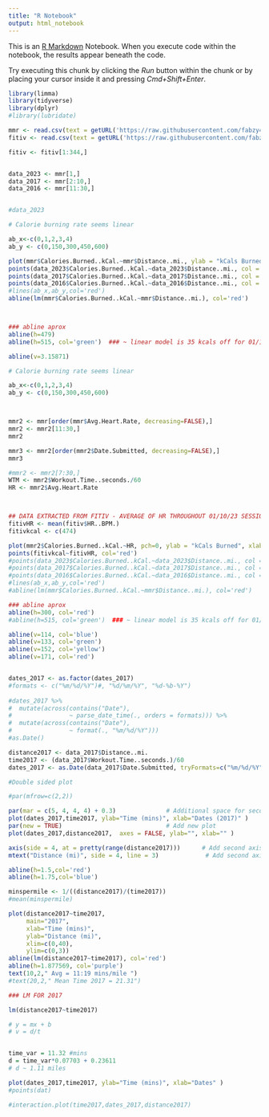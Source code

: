 ```yaml
---
title: "R Notebook"
output: html_notebook
---
```


This is an [R Markdown](http://rmarkdown.rstudio.com) Notebook. When you execute code within the notebook, the results appear beneath the code. 

Try executing this chunk by clicking the *Run* button within the chunk or by placing your cursor inside it and pressing *Cmd+Shift+Enter*. 

```r
library(limma)
library(tidyverse)
library(dplyr)
#library(lubridate)
```


```r
mmr <- read.csv(text = getURL('https://raw.githubusercontent.com/fabzy4L/RStudioDataAnalysis/Main/MapMyRun/mapmyrun%20-%20data.csv'))
fitiv <- read.csv(text = getURL('https://raw.githubusercontent.com/fabzy4L/RStudioDataAnalysis/Main/MapMyRun/fitiv_01_10_23.csv'))
```


```r
fitiv <- fitiv[1:344,]


data_2023 <- mmr[1,]
data_2017 <- mmr[2:10,]
data_2016 <- mmr[11:30,]


#data_2023
```


```r
# Calorie burning rate seems linear

ab_x<-c(0,1,2,3,4)
ab_y <- c(0,150,300,450,600)

plot(mmr$Calories.Burned..kCal.~mmr$Distance..mi., ylab = "kCals Burned", xlab= "Distance (mi)", ylim=c(0,600))
points(data_2023$Calories.Burned..kCal.~data_2023$Distance..mi., col = 'green')
points(data_2017$Calories.Burned..kCal.~data_2017$Distance..mi., col = 'purple')
points(data_2016$Calories.Burned..kCal.~data_2016$Distance..mi., col = 'red')
#lines(ab_x,ab_y,col='red')
abline(lm(mmr$Calories.Burned..kCal.~mmr$Distance..mi.), col='red')



### abline aprox
abline(h=479)
abline(h=515, col='green')  ### ~ linear model is 35 kcals off for 01/10/23 session - not statistically relevant

abline(v=3.15871)
```


```r
# Calorie burning rate seems linear

ab_x<-c(0,1,2,3,4)
ab_y <- c(0,150,300,450,600)



mmr2 <- mmr[order(mmr$Avg.Heart.Rate, decreasing=FALSE),]
mmr2 <- mmr2[11:30,]
mmr2
```


```r
mmr3 <- mmr2[order(mmr2$Date.Submitted, decreasing=FALSE),]
mmr3
```


```r
#mmr2 <- mmr2[7:30,]
WTM <- mmr2$Workout.Time..seconds./60
HR <- mmr2$Avg.Heart.Rate



## DATA EXTRACTED FROM FITIV - AVERAGE OF HR THROUGHOUT 01/10/23 SESSION
fitivHR <- mean(fitiv$HR..BPM.)
fitivkcal <- c(474)

plot(mmr2$Calories.Burned..kCal.~HR, pch=0, ylab = "kCals Burned", xlab= "HR (BPM)", ylim=c(0,500), xlim=c(100,200))
points(fitivkcal~fitivHR, col='red')
#points(data_2023$Calories.Burned..kCal.~data_2023$Distance..mi., col = 'green')
#points(data_2017$Calories.Burned..kCal.~data_2017$Distance..mi., col = 'purple')
#points(data_2016$Calories.Burned..kCal.~data_2016$Distance..mi., col = 'red')
#lines(ab_x,ab_y,col='red')
#abline(lm(mmr$Calories.Burned..kCal.~mmr$Distance..mi.), col='red')

### abline aprox
abline(h=300, col='red')
#abline(h=515, col='green')  ### ~ linear model is 35 kcals off for 01/10/23 session - not statistically relevant

abline(v=114, col='blue')
abline(v=133, col='green')
abline(v=152, col='yellow')
abline(v=171, col='red')

```


```r



```


```r
dates_2017 <- as.factor(dates_2017)
#formats <- c("%m/%d/%Y")#, "%d/%m/%Y", "%d-%b-%Y")
  
#dates_2017 %>% 
#  mutate(across(contains("Date"), 
#                ~ parse_date_time(., orders = formats))) %>%
#  mutate(across(contains("Date"),
#                ~ format(., "%m/%d/%Y")))
#as.Date()

distance2017 <- data_2017$Distance..mi.
time2017 <- (data_2017$Workout.Time..seconds.)/60
dates_2017 <- as.Date(data_2017$Date.Submitted, tryFormats=c("%m/%d/%Y"))
```


```r
#Double sided plot

#par(mfrow=c(2,2))

par(mar = c(5, 4, 4, 4) + 0.3)              # Additional space for second y-axis
plot(dates_2017,time2017, ylab="Time (mins)", xlab="Dates (2017)" )
par(new = TRUE)                             # Add new plot
plot(dates_2017,distance2017,  axes = FALSE, ylab="", xlab="" )

axis(side = 4, at = pretty(range(distance2017)))      # Add second axis
mtext("Distance (mi)", side = 4, line = 3)             # Add second axis label

abline(h=1.5,col='red')
abline(h=1.75,col='blue')
```


```r
minspermile <- 1/((distance2017)/(time2017))
#mean(minspermile)

plot(distance2017~time2017,
     main="2017",
     xlab="Time (mins)",
     ylab="Distance (mi)",
     xlim=c(0,40),
     ylim=c(0,3))
abline(lm(distance2017~time2017), col='red')
abline(h=1.877569, col='purple')
text(10,2," Avg = 11:19 mins/mile ")
#text(20,2," Mean Time 2017 = 21.31")
```

```r

### LM FOR 2017

lm(distance2017~time2017)

# y = mx + b
# v = d/t


time_var = 11.32 #mins
d = time_var*0.07703 + 0.23611
# d ~ 1.11 miles


```


```r
plot(dates_2017,time2017, ylab="Time (mins)", xlab="Dates" )
#points(dat)
```


```r
#interaction.plot(time2017,dates_2017,distance2017)
```
